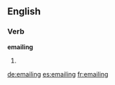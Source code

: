 ==English==

===Verb===
'''emailing'''

# {{present participle of|email}}

[[de:emailing]]
[[es:emailing]]
[[fr:emailing]]